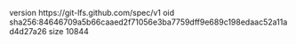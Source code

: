 version https://git-lfs.github.com/spec/v1
oid sha256:84646709a5b66caaed2f71056e3ba7759dff9e689c198edaac52a11ad4d27a26
size 10844
